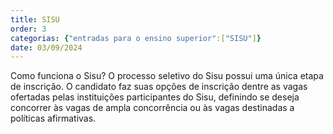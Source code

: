 ```yaml
---
title: SISU
order: 3
categorias: {"entradas para o ensino superior":["SISU"]}
date: 03/09/2024
---
```


Como funciona o Sisu? O processo seletivo do Sisu possui uma única etapa de inscrição. O candidato faz suas opções de inscrição dentre as vagas ofertadas pelas instituições participantes do Sisu, definindo se deseja concorrer às vagas de ampla concorrência ou às vagas destinadas a políticas afirmativas.
